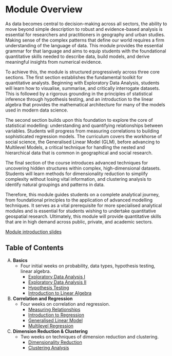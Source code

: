 # Module Overview {.unnumbered}

As data becomes central to decision-making across all sectors, the ability to move beyond simple description to robust and evidence-based analysis is essential for researchers and practitioners in geography and urban studies. Making sense of the complex patterns that define our world requires a firm understanding of the language of data. This module provides the essential grammar for that language and aims to equip students with the foundational quantitative skills needed to describe data, build models, and derive meaningful insights from numerical evidence.

To achieve this, the module is structured progressively across three core sections. The first section establishes the fundamental toolkit for quantitative analysts. Beginning with Exploratory Data Analysis, students will learn how to visualise, summarise, and critically interrogate datasets. This is followed by a rigorous grounding in the principles of statistical inference through hypothesis testing, and an introduction to the linear algebra that provides the mathematical architecture for many of the models used in modern data science.

The second section builds upon this foundation to explore the core of statistical modelling: understanding and quantifying relationships between variables. Students will progress from measuring correlations to building sophisticated regression models. The curriculum covers the workhorse of social science, the Generalised Linear Model (GLM), before advancing to Multilevel Models, a critical technique for handling the nested and hierarchical data that is common in geographical and social research.

The final section of the course introduces advanced techniques for uncovering hidden structures within complex, high-dimensional datasets. Students will learn methods for dimensionality reduction to simplify complexity without losing vital information, and clustering analysis to identify natural groupings and patterns in data.

Therefore, this module guides students on a complete analytical journey, from foundational principles to the application of advanced modelling techniques. It serves as a vital prerequisite for more specialised analytical modules and is essential for students wishing to undertake quantitative geospatial research. Ultimately, this module will provide quantitative skills that are in high demand across public, private, and academic sectors.

[Module introduction slides](lectures/Module_Intro.html)

## Table of Contents
A) **Basics**
    * Four initial weeks on probability, data types, hypothesis testing, linear algebra.
        * [Exploratory Data Analysis I](W01_EDA1.qmd)
        * [Exploratory Data Analysis II](W02_EDA2.qmd)
        * [Hypothesis Testing](W03_HypoTesting.qmd)
        * [Introduction to Linear Algebra](W04_LA.qmd)
B) **Correlation and Regression**
    * Four weeks on correlation and regression.
        * [Measuring Relationships](W05_Correlation.qmd)
        * [Introduction to Regression](W06_Regression.qmd)
        * [Generalised Linear Model](W07_GLM.qmd)
        * [Multilevel Regression](W08_MLReg.qmd)
C) **Dimension Reduction & Clustering**
    * Two weeks on techniques of dimension reduction and clustering.
        * [Dimensionality Reduction](W09_DR.qmd)
        * [Clustering Analysis](W10_Clustering.qmd)